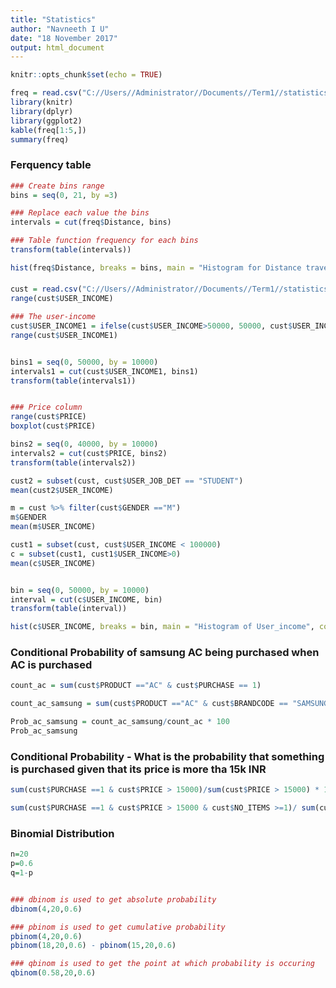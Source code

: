 ---
title: "Statistics"
author: "Navneeth I U"
date: "18 November 2017"
output: html_document
---

```{r setup, include=FALSE}
knitr::opts_chunk$set(echo = TRUE)
```

```{r cars}
freq = read.csv("C://Users//Administrator//Documents//Term1//statistics//freq_dist_data.csv")
library(knitr)
library(dplyr)
library(ggplot2)
kable(freq[1:5,])
summary(freq)
```


### Ferquency table 
```{r}
### Create bins range
bins = seq(0, 21, by =3)

### Replace each value the bins 
intervals = cut(freq$Distance, bins)

### Table function frequency for each bins 
transform(table(intervals))

hist(freq$Distance, breaks = bins, main = "Histogram for Distance travelled by Employees", col = "gold" ,xlab = "Distance Travelled", ylab = "Number of employees")
```


#### 
```{r}
cust = read.csv("C://Users//Administrator//Documents//Term1//statistics//CUSTOMER_DATA.csv")
range(cust$USER_INCOME)

### The user-income 
cust$USER_INCOME1 = ifelse(cust$USER_INCOME>50000, 50000, cust$USER_INCOME)
range(cust$USER_INCOME1)


bins1 = seq(0, 50000, by = 10000)
intervals1 = cut(cust$USER_INCOME1, bins1)
transform(table(intervals1))


### Price column 
range(cust$PRICE)
boxplot(cust$PRICE)

bins2 = seq(0, 40000, by = 10000)
intervals2 = cut(cust$PRICE, bins2)
transform(table(intervals2))
```


```{r}
cust2 = subset(cust, cust$USER_JOB_DET == "STUDENT")
mean(cust2$USER_INCOME)

m = cust %>% filter(cust$GENDER =="M")
m$GENDER
mean(m$USER_INCOME)
```


```{r}
cust1 = subset(cust, cust$USER_INCOME < 100000)
c = subset(cust1, cust1$USER_INCOME>0)
mean(c$USER_INCOME)


bin = seq(0, 50000, by = 10000)
interval = cut(c$USER_INCOME, bin)
transform(table(interval))

hist(c$USER_INCOME, breaks = bin, main = "Histogram of User_income", col = "green", xlab = "User Income ", ylab = "Number of users")
```


### Conditional Probability of samsung AC being purchased when AC is purchased
```{r}
count_ac = sum(cust$PRODUCT =="AC" & cust$PURCHASE == 1)

count_ac_samsung = sum(cust$PRODUCT =="AC" & cust$BRANDCODE == "SAMSUNG" & cust$PURCHASE ==1 )

Prob_ac_samsung = count_ac_samsung/count_ac * 100
Prob_ac_samsung
```


### Conditional Probability - What is the probability that something is purchased given that its price is more tha 15k INR 
```{r}
sum(cust$PURCHASE ==1 & cust$PRICE > 15000)/sum(cust$PRICE > 15000) * 100 

```

```{r}
sum(cust$PURCHASE ==1 & cust$PRICE > 15000 & cust$NO_ITEMS >=1)/ sum(cust$NO_ITEMS >=1) * 100

```

### Binomial Distribution 
```{r}
n=20
p=0.6
q=1-p


### dbinom is used to get absolute probability
dbinom(4,20,0.6)

### pbinom is used to get cumulative probability 
pbinom(4,20,0.6)
pbinom(18,20,0.6) - pbinom(15,20,0.6)

### qbinom is used to get the point at which probability is occuring 
qbinom(0.58,20,0.6)
```

